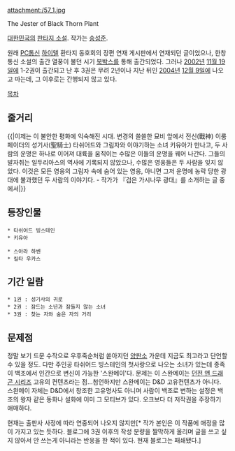 attachment:/57_1.jpg

The Jester of Black Thorn Plant

[[대한민국]]의 [[판타지 소설]]. 작가는 [[송성준]].

원래 [[PC통신]] [[하이텔]] 환타지 동호회의 장편 연재 게시판에서 연재되던 글이었으나, 한창 통신 소설의 출간 열풍이 불던 시기 [[북박스]]를 통해 출간되었다. 그러나 [[2002년]] [[11월 19일]]에 1-2권이 출간되고 난 후 3권은 무려 2년이나 지난 뒤인 [[2004년]] [[12월 9일]]에 나오고 마는데, 그 이후로는 간행되지 않고 있다.

[[목차]]
== 줄거리 ==
{{|이제는 이 불안한 평화에 익숙해진 시대. 변경의 쓸쓸한 묘비 앞에서 전신(戰神) 이룸페이더의 성기사(聖騎士) 타쉬어드와 그림자와 이야기하는 소녀 키유아가 만나고, 두 사람의 운명은 하나로 이어져 대륙을 움직이는 수많은 이들의 운명을 꿰어 나간다. 그들의 발자취는 일두리아스의 역사에 기록되지 않았으나, 수많은 영웅들은 두 사람을 잊지 않았다. 이것은 모든 영웅의 그림자 속에 숨어 있는 영웅, 아니면 그저 운명에 농락 당한 광대에 불과했던 두 사람의 이야기다. - 작가가 『검은 가시나무 광대』를 소개하는 글 중에서|}}

== 등장인물 ==
 * 타쉬어드 빙스테인
 * 키유아

 * 스아라 하벤
 * 킬타 우카스

== 기간 일람 ==
 * 1권 : 성기사의 귀로
 * 2권 : 잠드는 소년과 잠들지 않는 소녀
 * 3권 : 찾는 자와 숨은 자의 거리

== 문제점 ==
정말 보기 드문 수작으로 우후죽순처럼 쏟아지던 [[양판소]] 가운데 지금도 최고라고 단언할 수 있을 정도. 다만 주인공 타쉬어드 빙스테인의 첫사랑으로 나오는 소녀가 있는데 종족이 백조에서 인간으로 변신이 가능한 '스완메이'다. 문제는 이 스완메이는 [[던전 앤 드래곤 시리즈]] 고유의 컨텐츠라는 점...첨언하지만 스완메이는 D&D 고유컨텐츠가 아니다. 스완메이 자체는 D&D에서 창조한 고유명사도 아니며 사람이 백조로 변하는 설정은 백조의 왕자 같은 동화나 설화에 이미 그 모티브가 있다. 오크보다 더 저작권을 주장하기 애매하다.  

현재는 출판사 사정에 따라 연중되어 나오지 않지만[* 작가 본인은 이 작품에 애정을 많이 가지고 있는 듯하다. 블로그에 3권 이후의 작성 분량을 짤막하게 올리며 글을 쓰고 싶지 않아서 안 쓰는게 아니라는 반응을 한 적이 있다. 현재 블로그는 패쇄됐다.] 
